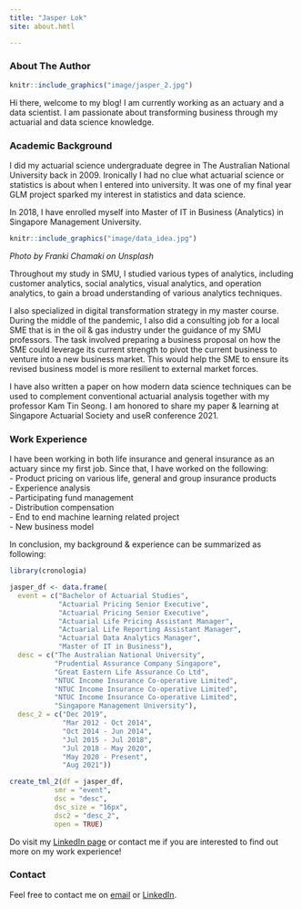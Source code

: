 ```yaml
---
title: "Jasper Lok"
site: about.hmtl

---
```


### About The Author

```r
knitr::include_graphics("image/jasper_2.jpg")

```

Hi there, welcome to my blog! I am currently working as an actuary and a data scientist. I am passionate about transforming business through my actuarial and data science knowledge.


### Academic Background
I did my actuarial science undergraduate degree in The Australian National University back in 2009. Ironically I had no clue what actuarial science or statistics is about when I entered into university. It was one of my final year GLM project sparked my interest in statistics and data science.

In 2018, I have enrolled myself into Master of IT in Business (Analytics) in Singapore Management University.

```r
knitr::include_graphics("image/data_idea.jpg")

```
*Photo by Franki Chamaki on Unsplash*


Throughout my study in SMU, I studied various types of analytics, including customer analytics, social analytics, visual analytics, and operation analytics, to gain a broad understanding of various analytics techniques. 


I also specialized in digital transformation strategy in my master course. During the middle of the pandemic, I also did a consulting job for a local SME that is in the oil & gas industry under the guidance of my SMU professors. The task involved preparing a business proposal on how the SME could leverage its current strength to pivot the current business to venture into a new business market. This would help the SME to ensure its revised business model is more resilient to external market forces.


I have also written a paper on how modern data science techniques can be used to complement conventional actuarial analysis together with my professor Kam Tin Seong. I am honored to share my paper & learning at Singapore Actuarial Society and useR conference 2021.


### Work Experience
I have been working in both life insurance and general insurance as an actuary since my first job. Since that, I have worked on the following: <br   />
- Product pricing on various life, general and group insurance products <br   />
- Experience analysis <br   />
- Participating fund management <br   />
- Distribution compensation <br   />
- End to end machine learning related project <br   />
- New business model <br   />


In conclusion, my background & experience can be summarized as following:

```r
library(cronologia)

jasper_df <- data.frame(
  event = c("Bachelor of Actuarial Studies",
            "Actuarial Pricing Senior Executive",
            "Actuarial Pricing Senior Executive",
            "Actuarial Life Pricing Assistant Manager",
            "Actuarial Life Reporting Assistant Manager",
            "Actuarial Data Analytics Manager",
            "Master of IT in Business"),
  desc = c("The Australian National University",
           "Prudential Assurance Company Singapore",
           "Great Eastern Life Assurance Co Ltd",
           "NTUC Income Insurance Co-operative Limited",
           "NTUC Income Insurance Co-operative Limited",
           "NTUC Income Insurance Co-operative Limited",
           "Singapore Management University"),
  desc_2 = c("Dec 2019", 
             "Mar 2012 - Oct 2014",
             "Oct 2014 - Jun 2014",
             "Jul 2015 - Jul 2018",
             "Jul 2018 - May 2020",
             "May 2020 - Present",
             "Aug 2021"))

create_tml_2(df = jasper_df, 
           smr = "event",  
           dsc = "desc",
           dsc_size = "16px",
           dsc2 = "desc_2",
           open = TRUE)
```


Do visit my [LinkedIn page](https://www.linkedin.com/in/jasper-l-13426232/) or contact me if you are interested to find out more on my work experience!


### Contact

Feel free to contact me on [email](mailto:jasper.jh.lok@gmail.com) or [LinkedIn](https://www.linkedin.com/in/jasper-l-13426232/).

